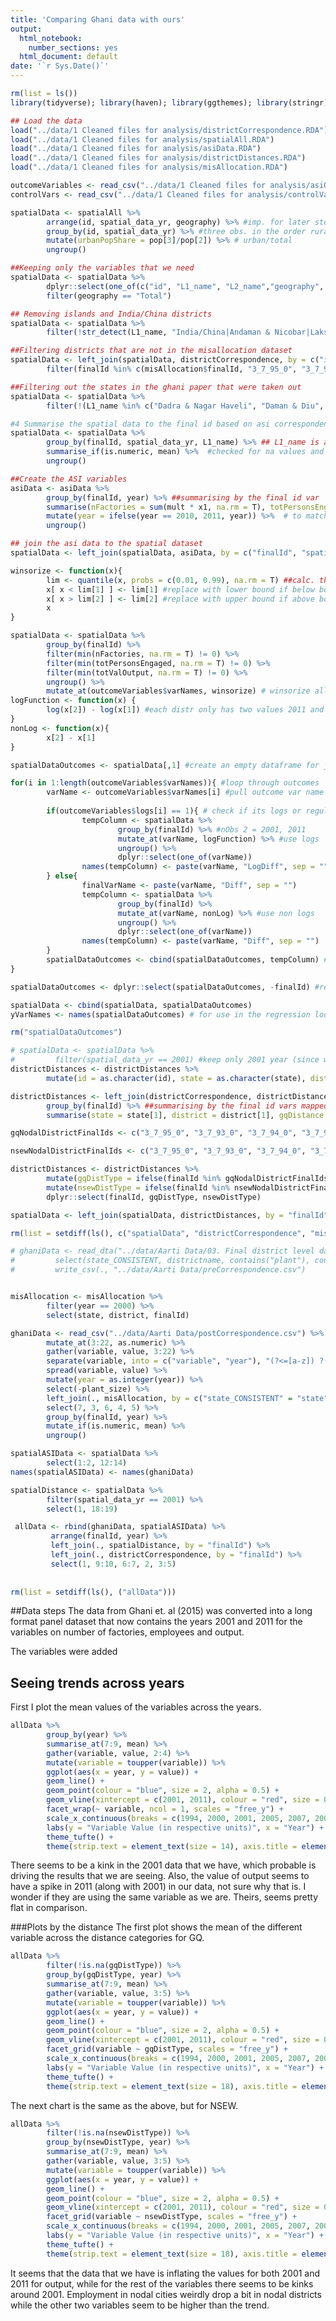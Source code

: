 ```yaml
---
title: 'Comparing Ghani data with ours'
output:
  html_notebook: 
    number_sections: yes
  html_document: default
date: '`r Sys.Date()`'
---
```


```r
rm(list = ls())
library(tidyverse); library(haven); library(ggthemes); library(stringr)

## Load the data
load("../data/1 Cleaned files for analysis/districtCorrespondence.RDA")
load("../data/1 Cleaned files for analysis/spatialAll.RDA")
load("../data/1 Cleaned files for analysis/asiData.RDA")
load("../data/1 Cleaned files for analysis/districtDistances.RDA")
load("../data/1 Cleaned files for analysis/misAllocation.RDA")

outcomeVariables <- read_csv("../data/1 Cleaned files for analysis/asiOutcomes.csv")
controlVars <- read_csv("../data/1 Cleaned files for analysis/controlVariables.csv")

spatialData <- spatialAll %>% 
        arrange(id, spatial_data_yr, geography) %>% #imp. for later steps that used indexes
        group_by(id, spatial_data_yr) %>% #three obs. in the order rural, total, urban (since geo is sorted)
        mutate(urbanPopShare = pop[3]/pop[2]) %>% # urban/total
        ungroup()

##Keeping only the variables that we need
spatialData <- spatialData %>% 
        dplyr::select(one_of(c("id", "L1_name", "L2_name","geography", "spatial_data_yr", controlVars$varNames))) %>% 
        filter(geography == "Total")

## Removing islands and India/China districts
spatialData <- spatialData %>% 
        filter(!str_detect(L1_name, "India/China|Andaman & Nicobar|Lakshadweep"))

##Filtering districts that are not in the misallocation dataset
spatialData <- left_join(spatialData, districtCorrespondence, by = c("id" = "spatialId")) %>% ## join in the final id from the correspondence dataset
        filter(finalId %in% c(misAllocation$finalId, "3_7_95_0", "3_7_93_0", "3_7_94_0", "3_7_91_0", "3_7_92_0", "3_7_90_0", "3_7_98_0", "3_7_97_0", "3_7_96_0"))

##Filtering out the states in the ghani paper that were taken out
spatialData <- spatialData %>% 
        filter(!(L1_name %in% c("Dadra & Nagar Haveli", "Daman & Diu", "Jammu and Kashmir", "Tripura", "Manipur", "Nagaland", "Meghalaya", "Mizoram", "Assam")))

#4 Summarise the spatial data to the final id based on asi correspondence
spatialData <- spatialData %>% 
        group_by(finalId, spatial_data_yr, L1_name) %>% ## L1_name is a irrelavant grouping var since final id is more disaggregated. But i keep it for future use in the regressions
        summarise_if(is.numeric, mean) %>%  #checked for na values and there are none
        ungroup()

##Create the ASI variables
asiData <- asiData %>% 
        group_by(finalId, year) %>% ##summarising by the final id var
        summarise(nFactories = sum(mult * x1, na.rm = T), totPersonsEngaged = sum(mult * x8, na.rm = T), totValOutput = sum(mult * x19, na.rm = T)) %>% 
        mutate(year = ifelse(year == 2010, 2011, year)) %>%  # to match the year on the spatial dataset
        ungroup()

## join the asi data to the spatial dataset
spatialData <- left_join(spatialData, asiData, by = c("finalId", "spatial_data_yr" = "year"))

winsorize <- function(x){
        lim <- quantile(x, probs = c(0.01, 0.99), na.rm = T) ##calc. the bound [1%, 99%]
        x[ x < lim[1] ] <- lim[1] #replace with lower bound if below bound
        x[ x > lim[2] ] <- lim[2] #replace with upper bound if above bound
        x
}

spatialData <- spatialData %>% 
        group_by(finalId) %>% 
        filter(min(nFactories, na.rm = T) != 0) %>% 
        filter(min(totPersonsEngaged, na.rm = T) != 0) %>% 
        filter(min(totValOutput, na.rm = T) != 0) %>% 
        ungroup() %>% 
        mutate_at(outcomeVariables$varNames, winsorize) # winsorize all outcome variables
logFunction <- function(x) {
        log(x[2]) - log(x[1]) #each distr only has two values 2011 and 2001
}
nonLog <- function(x){
        x[2] - x[1]
}

spatialDataOutcomes <- spatialData[,1] #create an empty dataframe for joining y vars

for(i in 1:length(outcomeVariables$varNames)){ #loop through outcomes
        varName <- outcomeVariables$varNames[i] #pull outcome var name
        
        if(outcomeVariables$logs[i] == 1){ # check if its logs or regular
                tempColumn <- spatialData %>% 
                        group_by(finalId) %>% #nObs 2 = 2001, 2011
                        mutate_at(varName, logFunction) %>% #use logs
                        ungroup() %>% 
                        dplyr::select(one_of(varName))
                names(tempColumn) <- paste(varName, "LogDiff", sep = "")
        } else{
                finalVarName <- paste(varName, "Diff", sep = "")
                tempColumn <- spatialData %>% 
                        group_by(finalId) %>% 
                        mutate_at(varName, nonLog) %>% #use non logs
                        ungroup() %>% 
                        dplyr::select(one_of(varName))
                names(tempColumn) <- paste(varName, "Diff", sep = "")
        }
        spatialDataOutcomes <- cbind(spatialDataOutcomes, tempColumn) #join together
}

spatialDataOutcomes <- dplyr::select(spatialDataOutcomes, -finalId) #remove the id column

spatialData <- cbind(spatialData, spatialDataOutcomes)
yVarNames <- names(spatialDataOutcomes) # for use in the regression loop

rm("spatialDataOutcomes")

# spatialData <- spatialData %>% 
#         filter(spatial_data_yr == 2001) #keep only 2001 year (since we finshed calc for diff between 2001 and 2011)
districtDistances <- districtDistances %>% 
        mutate(id = as.character(id), state = as.character(state), district = as.character(district))

districtDistances <- left_join(districtCorrespondence, districtDistances, by = c("spatialId" = "id")) %>% 
        group_by(finalId) %>% ##summarising by the final id vars mapped to 2001
        summarise(state = state[1], district = district[1], gqDistance = mean(gqDistance), nsewDistance = mean(nsewDistance), gqStraightDistance = mean(gqStraightDistance), nsewStraightDistance = mean(nsewStraightDistance))

gqNodalDistrictFinalIds <- c("3_7_95_0", "3_7_93_0", "3_7_94_0", "3_7_91_0", "3_7_92_0", "3_7_90_0", "3_7_98_0", "3_7_97_0", "3_7_96_0", "3_27_519_0", "3_27_518_0", "3_9_142_0", "3_6_86_0", "3_6_88_0", "3_27_517_0", "3_19_342_0", "3_33_603_0", "3_9_140_0")

nsewNodalDistrictFinalIds <- c("3_7_95_0", "3_7_93_0", "3_7_94_0", "3_7_91_0", "3_7_92_0", "3_7_90_0", "3_7_98_0", "3_7_97_0", "3_7_96_0", "3_4_55_0", "3_9_142_0", "3_6_86_0", "3_6_88_0", "3_9_140_0", "3_28_536_0", "3_29_572_0", "3_32_595_0", "3_33_629_0", "3_9_164_0", "3_9_157_0")

districtDistances <- districtDistances %>% 
        mutate(gqDistType = ifelse(finalId %in% gqNodalDistrictFinalIds, "nodal", ifelse(gqDistance > 0 & gqDistance <= 40, "0-40", ifelse(gqDistance > 40 & gqDistance <= 100, "40-100", "> 100")))) %>% 
        mutate(nsewDistType = ifelse(finalId %in% nsewNodalDistrictFinalIds, "nodal", ifelse(nsewDistance > 0 & nsewDistance <= 40, "0-40", ifelse(nsewDistance > 40 & nsewDistance <= 100, "40-100", "> 100")))) %>% 
        dplyr::select(finalId, gqDistType, nsewDistType)

spatialData <- left_join(spatialData, districtDistances, by = "finalId")

rm(list = setdiff(ls(), c("spatialData", "districtCorrespondence", "misAllocation")))

# ghaniData <- read_dta("../data/Aarti Data/03. Final district level datasets/130730-arti-data-working_3.dta") %>% 
#         select(state_CONSISTENT, districtname, contains("plant"), contains("empt"), contains("output")) %>% 
#         write_csv(., "../data/Aarti Data/preCorrespondence.csv")


misAllocation <- misAllocation %>% 
        filter(year == 2000) %>% 
        select(state, district, finalId)

ghaniData <- read_csv("../data/Aarti Data/postCorrespondence.csv") %>% 
        mutate_at(3:22, as.numeric) %>% 
        gather(variable, value, 3:22) %>% 
        separate(variable, into = c("variable", "year"), "(?<=[a-z]) ?(?=[0-9])") %>% 
        spread(variable, value) %>% 
        mutate(year = as.integer(year)) %>% 
        select(-plant_size) %>% 
        left_join(., misAllocation, by = c("state_CONSISTENT" = "state", "districtname" = "district")) %>% 
        select(7, 3, 6, 4, 5) %>% 
        group_by(finalId, year) %>% 
        mutate_if(is.numeric, mean) %>% 
        ungroup()

spatialASIData <- spatialData %>%
        select(1:2, 12:14)
names(spatialASIData) <- names(ghaniData)

spatialDistance <- spatialData %>% 
        filter(spatial_data_yr == 2001) %>% 
        select(1, 18:19)

 allData <- rbind(ghaniData, spatialASIData) %>% 
         arrange(finalId, year) %>% 
         left_join(., spatialDistance, by = "finalId") %>% 
         left_join(., districtCorrespondence, by = "finalId") %>% 
         select(1, 9:10, 6:7, 2, 3:5)
 
 
rm(list = setdiff(ls(), ("allData")))
```
##Data steps
The data from Ghani et. al (2015) was converted into a long format panel dataset that now contains the years 2001 and 2011 for the variables on number of factories, employees and output.

The variables were added 

## Seeing trends across years
First I plot the mean values of the variables across the years.
```r
allData %>% 
        group_by(year) %>% 
        summarise_at(7:9, mean) %>% 
        gather(variable, value, 2:4) %>%
        mutate(variable = toupper(variable)) %>% 
        ggplot(aes(x = year, y = value)) +
        geom_line() +
        geom_point(colour = "blue", size = 2, alpha = 0.5) +
        geom_vline(xintercept = c(2001, 2011), colour = "red", size = 0.2, alpha = 0.8) +
        facet_wrap(~ variable, ncol = 1, scales = "free_y") +
        scale_x_continuous(breaks = c(1994, 2000, 2001, 2005, 2007, 2009, 2011)) +
        labs(y = "Variable Value (in respective units)", x = "Year") +
        theme_tufte() +
        theme(strip.text = element_text(size = 14), axis.title = element_text(size = 12), panel.grid.major.x = element_line(colour="darkgrey", size=0.1), panel.grid.major.y = element_line(colour="darkgrey", size=0.1))
```

There seems to be a kink in the 2001 data that we have, which probable is driving the results that we are seeing. Also, the value of output seems to have a spike in 2011 (along with 2001) in our data, not sure why that is. I wonder if they are using the same variable as we are. Theirs, seems pretty flat in comparison.

###Plots by the distance
The first plot shows the mean of the different variable across the distance categories for GQ.
```r
allData %>% 
        filter(!is.na(gqDistType)) %>% 
        group_by(gqDistType, year) %>% 
        summarise_at(7:9, mean) %>% 
        gather(variable, value, 3:5) %>% 
        mutate(variable = toupper(variable)) %>% 
        ggplot(aes(x = year, y = value)) +
        geom_line() +
        geom_point(colour = "blue", size = 2, alpha = 0.5) +
        geom_vline(xintercept = c(2001, 2011), colour = "red", size = 0.2, alpha = 0.8, linetype = 1) +
        facet_grid(variable ~ gqDistType, scales = "free_y") +
        scale_x_continuous(breaks = c(1994, 2000, 2001, 2005, 2007, 2009, 2011)) +
        labs(y = "Variable Value (in respective units)", x = "Year") +
        theme_tufte() +
        theme(strip.text = element_text(size = 18), axis.title = element_text(size = 12), panel.grid.major.x = element_line(colour="darkgrey", size=0.1), panel.grid.major.y = element_line(colour="darkgrey", size=0.1))


```

The next chart is the same as the above, but for NSEW.
```r
allData %>% 
        filter(!is.na(nsewDistType)) %>% 
        group_by(nsewDistType, year) %>% 
        summarise_at(7:9, mean) %>% 
        gather(variable, value, 3:5) %>% 
        mutate(variable = toupper(variable)) %>% 
        ggplot(aes(x = year, y = value)) +
        geom_line() +
        geom_point(colour = "blue", size = 2, alpha = 0.5) +
        geom_vline(xintercept = c(2001, 2011), colour = "red", size = 0.2, alpha = 0.8, linetype = 1) +
        facet_grid(variable ~ nsewDistType, scales = "free_y") +
        scale_x_continuous(breaks = c(1994, 2000, 2001, 2005, 2007, 2009, 2011)) +
        labs(y = "Variable Value (in respective units)", x = "Year") +
        theme_tufte() +
        theme(strip.text = element_text(size = 18), axis.title = element_text(size = 12), panel.grid.major.x = element_line(colour="darkgrey", size=0.1), panel.grid.major.y = element_line(colour="darkgrey", size=0.1))
```


It seems that the data that we have is inflating the values for both 2001 and 2011 for output, while for the rest of the variables there seems to be kinks around 2001. Employment in nodal cities weirdly drop a bit in nodal districts while the other two variables seem to be higher than the trend.

